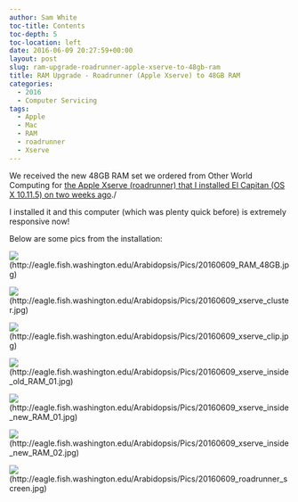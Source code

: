 ```yaml
---
author: Sam White
toc-title: Contents
toc-depth: 5
toc-location: left
date: 2016-06-09 20:27:59+00:00
layout: post
slug: ram-upgrade-roadrunner-apple-xserve-to-48gb-ram
title: RAM Upgrade - Roadrunner (Apple Xserve) to 48GB RAM
categories:
  - 2016
  - Computer Servicing
tags:
  - Apple
  - Mac
  - RAM
  - roadrunner
  - Xserve
---
```


We received the new 48GB RAM set we ordered from Other World Computing for [the Apple Xserve (roadrunner) that I installed El Capitan (OS X 10.11.5) on two weeks ago](https://robertslab.github.io/sams-notebook/posts/2016/2016-05-31-computer-setup-cluster-node003-conversion/)./

I installed it and this computer (which was plenty quick before) is extremely responsive now!

Below are some pics from the installation:

![](https://eagle.fish.washington.edu/Arabidopsis/Pics/20160609_RAM_48GB.jpg)(http://eagle.fish.washington.edu/Arabidopsis/Pics/20160609_RAM_48GB.jpg)

![](https://eagle.fish.washington.edu/Arabidopsis/Pics/20160609_xserve_cluster.jpg)(http://eagle.fish.washington.edu/Arabidopsis/Pics/20160609_xserve_cluster.jpg)

![](https://eagle.fish.washington.edu/Arabidopsis/Pics/20160609_xserve_clip.jpg)(http://eagle.fish.washington.edu/Arabidopsis/Pics/20160609_xserve_clip.jpg)

![](https://eagle.fish.washington.edu/Arabidopsis/Pics/20160609_xserve_inside_old_RAM_01.jpg)(http://eagle.fish.washington.edu/Arabidopsis/Pics/20160609_xserve_inside_old_RAM_01.jpg)

![](https://eagle.fish.washington.edu/Arabidopsis/Pics/20160609_xserve_inside_new_RAM_01.jpg)(http://eagle.fish.washington.edu/Arabidopsis/Pics/20160609_xserve_inside_new_RAM_01.jpg)

![](https://eagle.fish.washington.edu/Arabidopsis/Pics/20160609_xserve_inside_new_RAM_02.jpg)(http://eagle.fish.washington.edu/Arabidopsis/Pics/20160609_xserve_inside_new_RAM_02.jpg)

![](https://eagle.fish.washington.edu/Arabidopsis/Pics/20160609_roadrunner_screen.jpg)(http://eagle.fish.washington.edu/Arabidopsis/Pics/20160609_roadrunner_screen.jpg)
